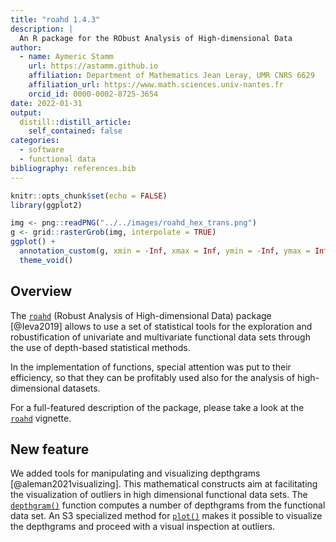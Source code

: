 ```yaml
---
title: "roahd 1.4.3"
description: |
  An R package for the RObust Analysis of High-dimensional Data
author:
  - name: Aymeric Stamm
    url: https://astamm.github.io
    affiliation: Department of Mathematics Jean Leray, UMR CNRS 6629
    affiliation_url: https://www.math.sciences.univ-nantes.fr
    orcid_id: 0000-0002-8725-3654
date: 2022-01-31
output:
  distill::distill_article:
    self_contained: false
categories:
  - software
  - functional data
bibliography: references.bib
---
```



```r
knitr::opts_chunk$set(echo = FALSE)
library(ggplot2)
```

```r
img <- png::readPNG("../../images/roahd_hex_trans.png")
g <- grid::rasterGrob(img, interpolate = TRUE)
ggplot() +
  annotation_custom(g, xmin = -Inf, xmax = Inf, ymin = -Inf, ymax = Inf) + 
  theme_void()
```

## Overview

The [`roahd`](https://astamm.github.io/roahd/index.html) (Robust Analysis of High-dimensional Data) package [@Ieva2019] allows to use a set of statistical tools for the exploration and robustification of univariate and multivariate functional data sets through the use of depth-based statistical methods.

In the implementation of functions, special attention was put to their efficiency, so that they can be profitably used also for the analysis of high-dimensional datasets.

For a full-featured description of the package, please take a look at the [`roahd`](https://astamm.github.io/roahd/articles/roahd.html) vignette.

## New feature

We added tools for manipulating and visualizing depthgrams [@aleman2021visualizing]. This mathematical constructs aim at facilitating the visualization of outliers in high dimensional functional data sets. The [`depthgram()`](https://astamm.github.io/roahd/reference/depthGram.html) function computes a number of depthgrams from the functional data set. An S3 specialized method for [`plot()`](https://astamm.github.io/roahd/reference/plot.depthgram.html) makes it possible to visualize the depthgrams and proceed with a visual inspection at outliers.
